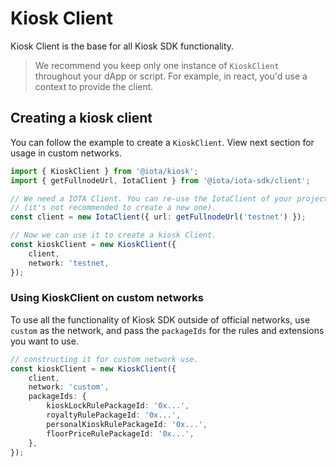 # Kiosk Client

Kiosk Client is the base for all Kiosk SDK functionality.

> We recommend you keep only one instance of `KioskClient` throughout your dApp or script. For
> example, in react, you'd use a context to provide the client.

## Creating a kiosk client

You can follow the example to create a `KioskClient`. View next section for usage in custom networks.

```typescript
import { KioskClient } from '@iota/kiosk';
import { getFullnodeUrl, IotaClient } from '@iota/iota-sdk/client';

// We need a IOTA Client. You can re-use the IotaClient of your project
// (it's not recommended to create a new one).
const client = new IotaClient({ url: getFullnodeUrl('testnet') });

// Now we can use it to create a kiosk Client.
const kioskClient = new KioskClient({
    client,
    network: 'testnet,
});
```

### Using KioskClient on custom networks

To use all the functionality of Kiosk SDK outside of official networks, use `custom`
as the network, and pass the `packageIds` for the rules and extensions you want to use.

```typescript
// constructing it for custom network use.
const kioskClient = new KioskClient({
    client,
    network: 'custom',
    packageIds: {
        kioskLockRulePackageId: '0x...',
        royaltyRulePackageId: '0x...',
        personalKioskRulePackageId: '0x...',
        floorPriceRulePackageId: '0x...',
    },
});
```
